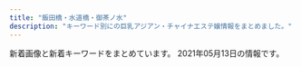 ```yaml
---
title: "飯田橋・水道橋・御茶ノ水"
description: "キーワード別にの巨乳アジアン・チャイナエステ嬢情報をまとめました。"
---
```


新着画像と新着キーワードをまとめています。
2021年05月13日の情報です。

<DmmAffiliateIns />
<KeywordTable
  shops={
    [
    {
        "url": "http://jinbocho.xyz/",
        "name": "\u306f\u306a\u3073",
        "keywords": {},
        "station": "\u795e\u4fdd\u753a\u99c5A5\u51fa\u53e3",
        "img_links": [
            "http://jinbocho.xyz/images/new-tit.png",
            "http://jinbocho.xyz/images/mi.jpg",
            "http://jinbocho.xyz/images/a3.jpg",
            "http://jinbocho.xyz/images/mika.jpg",
            "http://jinbocho.xyz/images/gb01.png",
            "http://jinbocho.xyz/images/a5.jpg",
            "http://jinbocho.xyz/images/yuk.jpg",
            "http://jinbocho.xyz/images/r6.jpg",
            "http://jinbocho.xyz/images/r4.jpg",
            "http://jinbocho.xyz/images/gr.jpg",
            "http://jinbocho.xyz/images/r2.jpg",
            "http://jinbocho.xyz/images/g7.jpg",
            "http://jinbocho.xyz/images/left3.png",
            "http://jinbocho.xyz/images/g0.jpg",
            "http://jinbocho.xyz/images/mobile.png",
            "http://jinbocho.xyz/images/a4.jpg",
            "http://jinbocho.xyz/images/g8.jpg",
            "http://jinbocho.xyz/images/miki.jpg",
            "http://jinbocho.xyz/images/g1.jpg",
            "http://jinbocho.xyz/images/r3.jpg",
            "http://jinbocho.xyz/images/top1.jpg",
            "http://jinbocho.xyz/images/new-tit3.png",
            "http://jinbocho.xyz/images/a2.jpg",
            "http://jinbocho.xyz/images/haru.jpg",
            "http://jinbocho.xyz/images/r5.jpg",
            "http://jinbocho.xyz/images/a1.jpg",
            "http://jinbocho.xyz/images/g2.jpg",
            "http://jinbocho.xyz/images/g10.jpg",
            "http://jinbocho.xyz/images/r1.jpg",
            "http://jinbocho.xyz/images/top2.jpg",
            "http://jinbocho.xyz/images/face.png",
            "http://jinbocho.xyz/images/yuki.jpg",
            "http://jinbocho.xyz/images/s_staff.png",
            "http://jinbocho.xyz/images/g9.jpg",
            "http://jinbocho.xyz/images/zi.png"
        ]
    },
    {
        "station": "JR\u6c34\u9053\u6a4b\u99c5\u897f\u53e3",
        "name": "Lime",
        "img_links": [
            "http://sln-relax.com/scdl/staff/10011.jpg",
            "http://sln-relax.com/scdl/staff/10061.jpg",
            "http://sln-relax.com/pic/topimg1.jpg",
            "http://sln-relax.com/scdl/staff/10031.jpg",
            "http://sln-relax.com/pic/topimg2.jpg",
            "http://sln-relax.com/scdl/staff/10021.jpg",
            "http://sln-relax.com/i/files/girl01.jpg",
            "http://sln-relax.com/scdl/staff/10081.jpg",
            "http://sln-relax.com/i/files/homeimg.jpg",
            "http://sln-relax.com/scdl/staff/10041.jpg",
            "http://sln-relax.com/img/att.jpg",
            "http://sln-relax.com/img/ttl_rec.jpg",
            "http://sln-relax.com/scdl/staff/10071.jpg",
            "http://sln-relax.com/i/files/girl02.jpg",
            "http://sln-relax.com/img/ttl_mobile.jpg",
            "http://sln-relax.com/img/ttl_tnew.jpg",
            "http://sln-relax.com/pic/head.png",
            "http://sln-relax.com/img/ttl_staff.png",
            "http://sln-relax.com/img/ttl_concept.jpg",
            "http://sln-relax.com/scdl/staff/10051.jpg",
            "http://sln-relax.com/pic/topimg3.jpg"
        ],
        "keywords": {
            "C": 17
        },
        "url": "http://sln-relax.com/"
    },
    {
        "station": "JR\u6c34\u9053\u6a4b\u99c5\u6771\u53e3",
        "keywords": {
            "F": 6,
            "84": 4,
            "D": 18,
            "88": 4,
            "85": 6,
            "89": 6,
            "E": 4,
            "83": 8
        },
        "url": "http://venus.tyo.cm/",
        "img_links": [
            "http://venus.tyo.cm/images/room2.jpg",
            "http://venus.tyo.cm/images/top.png",
            "http://venus.tyo.cm/photos/sites/40/2020/10/202010021052282.jpeg",
            "http://venus.tyo.cm/images/room1.jpg",
            "http://venus.tyo.cm/images/room5.jpg",
            "http://venus.tyo.cm/photos/sites/40/2020/08/2020083109075912.jpeg",
            "http://venus.tyo.cm/images/room3.jpg",
            "http://venus.tyo.cm/photos/sites/40/2020/08/2020083109075685.jpeg",
            "http://venus.tyo.cm/images/mainimg.jpg",
            "http://venus.tyo.cm/images/spmainimg.jpg",
            "http://venus.tyo.cm/images/room6.jpg",
            "http://venus.tyo.cm/photos/sites/40/2020/08/2020083109075784.jpeg",
            "http://venus.tyo.cm/photos/sites/40/2020/08/2020083109075883.jpeg",
            "http://venus.tyo.cm/photos/sites/40/2020/09/2020090907201348.jpeg",
            "http://venus.tyo.cm/photos/sites/40/2020/09/2020090907201289.jpeg",
            "http://venus.tyo.cm/photos/sites/40/2020/09/2020091012404045.jpeg",
            "http://venus.tyo.cm/photos/sites/40/2020/08/2020083109075848.jpeg",
            "http://venus.tyo.cm/images/pagetop.png",
            "http://venus.tyo.cm/photos/sites/40/2020/08/2020083109075781.jpeg",
            "http://venus.tyo.cm/photos/sites/40/2020/08/2020083109075581.jpeg",
            "http://venus.tyo.cm/images/room4.jpg"
        ],
        "name": "\u30d3\u30fc\u30ca\u30b9"
    },
    {
        "keywords": {
            "E": 19,
            "D": 33,
            "C": 20
        },
        "img_links": [
            "https://izumi-esthe.tokyo/wp-content/uploads/2021/03/312121iyashinoizumi.jpg",
            "https://izumi-esthe.tokyo/wp-content/uploads/2021/02/8765iyashinoizumi.jpg",
            "https://izumi-esthe.tokyo/wp-content/uploads/2021/02/211iyashinoizumi.jpg",
            "https://izumi-esthe.tokyo/wp-content/themes/este/img/tel_footer.png",
            "https://izumi-esthe.tokyo/wp-content/themes/este/img/1.jpg",
            "https://izumi-esthe.tokyo/wp-content/themes/este/img/6.jpg",
            "https://izumi-esthe.tokyo/wp-content/uploads/2021/02/iyashinoizumi.jpg",
            "https://izumi-esthe.tokyo/wp-content/uploads/2021/02/8765421iyashinoizumi.jpg",
            "https://izumi-esthe.tokyo/wp-content/uploads/2021/02/2221iyashinoizumi.jpg",
            "https://izumi-esthe.tokyo/wp-content/themes/este/img/call.png",
            "https://izumi-esthe.tokyo/wp-content/uploads/2021/05/6754iyashinoizumi.jpg",
            "https://izumi-esthe.tokyo/wp-content/uploads/2021/03/WechatIMG486.jpeg",
            "https://izumi-esthe.tokyo/wp-content/themes/este/img/top-img01a.png",
            "https://izumi-esthe.tokyo/wp-content/uploads/2021/02/2iyashinoizumi.jpg",
            "https://izumi-esthe.tokyo/wp-content/themes/este/img/top-img01b.png",
            "https://izumi-esthe.tokyo/wp-content/themes/este/img/top-img02f.png",
            "https://izumi-esthe.tokyo/wp-content/uploads/2021/02/9087saiyashinoizumi.jpg",
            "https://izumi-esthe.tokyo/wp-content/themes/este/img/top-img01.png",
            "https://izumi-esthe.tokyo/wp-content/uploads/2021/04/WechatIMG866.jpeg",
            "https://izumi-esthe.tokyo/wp-content/uploads/2021/02/897s6aiyashinoizumi-1.jpg",
            "https://izumi-esthe.tokyo/wp-content/themes/este/img/3.jpg",
            "https://izumi-esthe.tokyo/wp-content/uploads/2021/02/121dfghiyashinoizumi-1.jpg",
            "https://izumi-esthe.tokyo/wp-content/uploads/2021/02/3serdtfygui.jpg",
            "https://izumi-esthe.tokyo/wp-content/uploads/2021/02/8765iyashinoizumi-1.jpg",
            "https://izumi-esthe.tokyo/wp-content/themes/este/img/tel_header.png",
            "https://izumi-esthe.tokyo/wp-content/uploads/2021/02/1iyashinoizumi-1.jpg",
            "https://izumi-esthe.tokyo/wp-content/uploads/2021/02/3111112iyashinoizumi.jpg",
            "https://izumi-esthe.tokyo/wp-content/uploads/2021/02/98767689iyashinoizumi.jpg",
            "https://izumi-esthe.tokyo/wp-content/uploads/2021/05/87621iyashinoizumi.jpg",
            "https://izumi-esthe.tokyo/wp-content/themes/este/img/2.jpg",
            "https://izumi-esthe.tokyo/wp-content/uploads/2021/02/1111iyashinoizumi-2.jpg",
            "https://izumi-esthe.tokyo/wp-content/uploads/2021/02/1iyashinoizumi.jpg",
            "https://izumi-esthe.tokyo/wp-content/uploads/2021/02/876521iyashinoizumi-1.jpg",
            "https://izumi-esthe.tokyo/wp-content/themes/este/img/top-img04.png",
            "https://izumi-esthe.tokyo/wp-content/themes/este/img/top-img03.png",
            "https://izumi-esthe.tokyo/wp-content/uploads/2021/02/999iyashinoizumi-1.jpg",
            "https://izumi-esthe.tokyo/wp-content/uploads/2021/02/1111iyashinoizumi.jpg",
            "https://izumi-esthe.tokyo/wp-content/uploads/2021/02/121iyashinoizumi.jpg",
            "https://izumi-esthe.tokyo/wp-content/themes/este/img/5.jpg",
            "https://izumi-esthe.tokyo/wp-content/themes/este/img/4.jpg",
            "https://izumi-esthe.tokyo/wp-content/uploads/2021/02/5678iyashinoizumi.jpg",
            "https://izumi-esthe.tokyo/wp-content/uploads/2021/05/982716ttiyashinoizumi.jpg",
            "https://izumi-esthe.tokyo/wp-content/uploads/2021/05/34567897867iyashinoizumi.jpg",
            "https://izumi-esthe.tokyo/wp-content/uploads/2021/02/3111iyashinoizumi.jpg",
            "https://izumi-esthe.tokyo/wp-content/uploads/2021/02/77iyashinoizumi.jpg",
            "https://izumi-esthe.tokyo/wp-content/uploads/2021/02/9876iyashinoizumi.jpg",
            "https://izumi-esthe.tokyo/wp-content/uploads/2021/02/999iyashinoizumi.jpg"
        ],
        "name": "\u7652\u3057\u306e\u6cc9",
        "url": "https://izumi-esthe.tokyo/",
        "station": "\u5c0f\u5ddd\u753a\u99c5B5\u51fa\u53e3"
    },
    {
        "name": "\u30e9\u30d4\u30b9",
        "station": "\u795e\u4fdd\u753a\u99c5A7\u51fa\u53e3",
        "img_links": [
            "http://rapisu.tokyo/images/flash1.jpg",
            "http://rapisu.tokyo/images/top.png",
            "http://rapisu.tokyo/images/r3.jpg",
            "http://rapisu.tokyo/images/zi_staff.png",
            "http://rapisu.tokyo/images/r1.jpg",
            "http://rapisu.tokyo/images/end.png",
            "http://rapisu.tokyo/images/tiao.png",
            "http://rapisu.tokyo/images/meihui.jpg",
            "http://rapisu.tokyo/images/g0.jpg",
            "http://rapisu.tokyo/images/flash.jpg",
            "http://rapisu.tokyo/images/r2.jpg",
            "http://rapisu.tokyo/images/mobile.png",
            "http://rapisu.tokyo/images/mika.jpg"
        ],
        "url": "http://rapisu.tokyo/",
        "keywords": {
            "C": 7
        }
    },
    {
        "keywords": {
            "84": 7,
            "\u80f8": 2,
            "D": 35,
            "86": 7,
            "87": 7,
            "85": 21,
            "C": 20
        },
        "img_links": [
            "http://yu.xyz.mn/images/room1.jpg",
            "http://yu.xyz.mn/images/top.jpg",
            "http://yu.xyz.mn/images/s_shedule.jpg",
            "http://yu.xyz.mn/images/ac2.jpg",
            "http://yu.xyz.mn/images/ac3.jpg",
            "http://yu.xyz.mn/photos/sites/91/2019/12/2019122901424384.jpg",
            "http://yu.xyz.mn/photos/sites/91/2019/12/2019122702252691.jpg",
            "http://yu.xyz.mn/photos/sites/91/2020/02/2020022305370017.jpg",
            "http://yu.xyz.mn/photos/sites/91/2020/04/2020040807282190.jpg",
            "http://yu.xyz.mn/images/ac4.jpg",
            "http://yu.xyz.mn/photos/sites/91/2021/01/2021012205451889.jpg",
            "http://yu.xyz.mn/images/mobile.jpg",
            "http://yu.xyz.mn/images/room4.jpg",
            "http://yu.xyz.mn/images/room2.jpg",
            "http://yu.xyz.mn/photos/sites/91/2019/12/2019122702252767.jpg",
            "http://yu.xyz.mn/images/ac1.jpg",
            "http://yu.xyz.mn/images/ac5.jpg",
            "http://yu.xyz.mn/images/ac6.jpg",
            "http://yu.xyz.mn/images/room3.jpg",
            "http://yu.xyz.mn/images/s_staff.jpg",
            "http://yu.xyz.mn/images/s_news.jpg"
        ],
        "station": "JR\u6c34\u9053\u6a4b\u99c5\u897f\u53e3",
        "url": "http://yu.xyz.mn/",
        "name": "\u60a0 \u3086\u3046"
    },
    {
        "name": "\u697d\u697d",
        "station": "\u725b\u8fbc\u795e\u697d\u5742\u99c5A2\u51fa\u53e3",
        "url": "https://raku-relax.tokyo/",
        "keywords": {
            "D": 14,
            "E": 6,
            "C": 22
        },
        "img_links": [
            "https://raku-relax.tokyo/wp-content/uploads/2020/04/1234sertdyf.jpg",
            "https://raku-relax.tokyo/wp-content/themes/este/img/top-img05.png",
            "https://raku-relax.tokyo/wp-content/uploads/2021/01/1211rakura.jpg",
            "https://raku-relax.tokyo/wp-content/uploads/2021/04/98976890rakura.jpg",
            "https://raku-relax.tokyo/wp-content/themes/este/img/tel02.png",
            "https://raku-relax.tokyo/wp-content/themes/este/img/tel.png",
            "https://raku-relax.tokyo/wp-content/uploads/2020/11/oiuarakura.jpg",
            "https://raku-relax.tokyo/wp-content/uploads/2020/10/ertyurakura.jpg",
            "https://raku-relax.tokyo/wp-content/themes/este/img/top-img04.png",
            "https://raku-relax.tokyo/wp-content/themes/este/img/tel03.png",
            "https://raku-relax.tokyo/wp-content/themes/este/img/top-img03.png",
            "https://raku-relax.tokyo/wp-content/themes/este/img/top-img01.png",
            "https://raku-relax.tokyo/wp-content/uploads/2020/01/897sarakura.jpg",
            "https://raku-relax.tokyo/wp-content/themes/este/img/top-img02.png",
            "https://raku-relax.tokyo/wp-content/uploads/2018/12/4567rakura.jpg",
            "https://raku-relax.tokyo/wp-content/themes/este/img/2.jpg",
            "https://raku-relax.tokyo/wp-content/uploads/2020/01/y45a121.jpg",
            "https://raku-relax.tokyo/wp-content/themes/este/img/tel_header.png",
            "https://raku-relax.tokyo/wp-content/themes/este/img/3.jpg",
            "https://raku-relax.tokyo/wp-content/uploads/2018/12/satfuygihoj.jpg",
            "https://raku-relax.tokyo/wp-content/uploads/2021/04/8721rakura.jpg",
            "https://raku-relax.tokyo/wp-content/themes/este/img/4.jpg",
            "https://raku-relax.tokyo/wp-content/uploads/2020/04/siuaytfsa.jpg",
            "https://raku-relax.tokyo/wp-content/themes/este/img/1.jpg",
            "https://raku-relax.tokyo/wp-content/themes/este/img/tel_footer.png",
            "https://raku-relax.tokyo/wp-content/uploads/2020/10/28917rakura.jpg",
            "https://raku-relax.tokyo/wp-content/uploads/2020/11/9897621rakura.jpg"
        ]
    },
    {
        "station": "JR\u6c34\u9053\u6a4b\u99c5\u6771\u53e3",
        "url": "http://www.pilink.xyz/",
        "img_links": [
            "http://www.pilink.xyz/uploads/210420/1-210420150221a8.jpg",
            "http://www.pilink.xyz/uploads/210420/1-21042015013J02.jpg",
            "http://www.pilink.xyz/style/sm.jpg",
            "http://www.pilink.xyz/uploads/210420/1-210420151411422.png",
            "http://www.pilink.xyz/uploads/181018/rec2.png",
            "http://www.pilink.xyz/uploads/181018/sys2.jpg",
            "http://www.pilink.xyz/style/head1.jpg",
            "http://www.pilink.xyz/style/staff_t.jpg",
            "http://www.pilink.xyz/style/ta.jpg",
            "http://www.pilink.xyz/style/mobile.jpg",
            "http://www.pilink.xyz/style/line.png",
            "http://www.pilink.xyz/style/concept.jpg",
            "http://www.pilink.xyz/style/news.jpg"
        ],
        "name": "\u30c1\u30e5\u30fc\u30ea\u30c3\u30d7",
        "keywords": {}
    },
    {
        "img_links": [
            "https://i2.wp.com/aromalucky.xyz/wp-content/uploads/2017/12/08.jpg",
            "https://i0.wp.com/aromalucky.xyz/wp-content/uploads/2017/12/05-1.jpg",
            "https://i2.wp.com/aromalucky.xyz/wp-content/uploads/2017/12/03-1.jpg",
            "https://i1.wp.com/aromalucky.xyz/wp-content/uploads/2019/05/16.jpg",
            "https://i1.wp.com/aromalucky.xyz/wp-content/uploads/2017/12/04-1.jpg",
            "https://i2.wp.com/aromalucky.xyz/wp-content/uploads/2017/12/02.jpg",
            "https://i2.wp.com/aromalucky.xyz/wp-content/uploads/2019/04/14.jpg",
            "http://aromalucky.xyz/wp-content/uploads/2019/05/01_02.png",
            "https://i2.wp.com/aromalucky.xyz/wp-content/uploads/2019/04/12.jpg",
            "https://i2.wp.com/aromalucky.xyz/wp-content/uploads/2020/09/21.jpg",
            "https://i2.wp.com/aromalucky.xyz/wp-content/uploads/2019/05/03.png",
            "https://i0.wp.com/aromalucky.xyz/wp-content/uploads/2019/05/15.jpg",
            "https://i0.wp.com/aromalucky.xyz/wp-content/uploads/2019/05/02.png",
            "https://i1.wp.com/aromalucky.xyz/wp-content/uploads/2019/10/20.jpg",
            "https://i0.wp.com/aromalucky.xyz/wp-content/uploads/2019/04/13.jpg"
        ],
        "url": "http://aromalucky.xyz/",
        "keywords": {},
        "station": "\u5c0f\u5ddd\u753a\u99c5B4",
        "name": "\u30a2\u30ed\u30de\u30e9\u30c3\u30ad\u30fc"
    }
]
}
/>
<DmmAffiliateScript />
